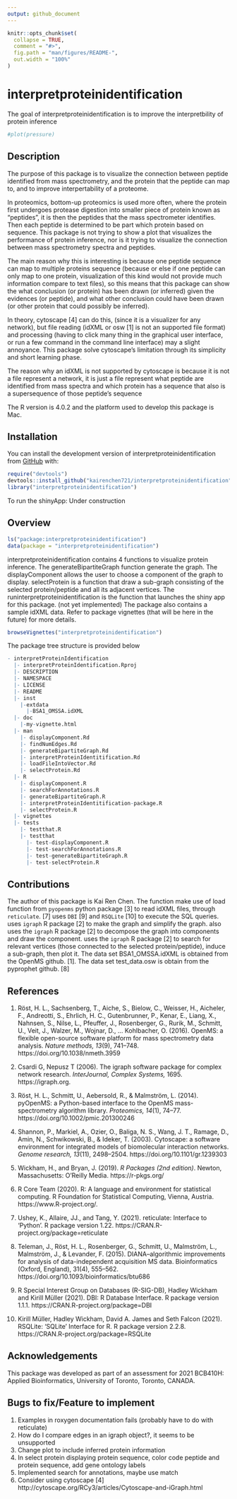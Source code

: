 ```yaml
---
output: github_document
---
```


<!-- README.md is generated from README.Rmd. Please edit that file -->

```r
knitr::opts_chunk$set(
  collapse = TRUE,
  comment = "#>",
  fig.path = "man/figures/README-",
  out.width = "100%"
)
```

# interpretproteinidentification

<!-- badges: start -->
<!-- badges: end -->

The goal of interpretproteinidentification is to improve the interpretbility of protein inference

<!-- You'll still need to render `README.Rmd` regularly, to keep `README.md` up-to-date. `devtools::build_readme()` is handy for this. You could also use GitHub Actions to re-render `README.Rmd` every time you push. An example workflow can be found here: <https://github.com/r-lib/actions/tree/v1/examples>. -->

<!-- You can also embed plots, for example: -->

```r
#plot(pressure)
```

<!-- In that case, don't forget to commit and push the resulting figure files, so they display on GitHub and CRAN. -->

## Description
The purpose of this package is to visualize the connection between peptide identified from mass spectrometry, and the protein that the peptide can map to, and to improve interpertability of a proteome.

In proteomics, bottom-up proteomics is used more often, where the protein first undergoes protease digestion into smaller piece of protein known as “peptides”, it is then the peptides that the mass spectrometer identifies. Then each peptide is determined to be part which protein based on sequence. This package is not trying to show a plot that visualizes the performance of protein inference, nor is it trying to visualize the connection between mass spectrometry spectra and peptides. 

The main reason why this is interesting is because one peptide sequence can map to multiple proteins sequence (because or else if one peptide can only map to one protein, visualization of this kind would not provide much information compare to text files), so this means that this package can show the what conclusion (or protein) has been drawn (or inferred) given the evidences (or peptide), and what other conclusion could have been drawn (or other protein that could possibly be inferred). 

In theory, cytoscape [4] can do this, (since it is a visualizer for any network), but file reading (idXML or osw [1] is not an supported file format) and processing (having to click many thing in the graphical user interface, or run a few command in the command line interface) may a slight annoyance.
This package solve cytoscape's limitation through its simplicity and short learning phase. 

The reason why an idXML is not supported by cytoscape is because it is not a file represent a network, it is just a file represent what peptide are identified from mass spectra and which protein has a sequence that also is a supersequence of those peptide's sequence

The R version is 4.0.2 and the platform used to develop this package is Mac. 

## Installation

You can install the development version of interpretproteinidentification from [GitHub](https://github.com/) with:
```r
require("devtools")
devtools::install_github("kairenchen721/interpretproteinidentification", build_vignettes = TRUE)
library("interpretproteinidentification")
```
  
To run the shinyApp:
         Under construction

## Overview
```r
ls("package:interpretproteinidentification")
data(package = "interpretproteinidentification")
```
interpretproteinidentification contains 4 functions to visualize protein inference. The generateBipartiteGraph function generate the graph. The displayComponent allows the user to choose a component of the graph to display. selectProtein is a function that draw a sub-graph consisting of the selected protein/peptide and all its adjacent vertices. The runinterpretproteinidentification is the function that launches the shiny app for this package. (not yet implemented) The package also contains a sample idXML data. Refer to package vignettes (that will be here in the future) for more details.
```r
browseVignettes("interpretproteinidentification")
```
The package tree structure is provided below
``` r
- interpretProteinIdentification
  |- interpretProteinIdentification.Rproj
  |- DESCRIPTION
  |- NAMESPACE
  |- LICENSE
  |- README
  |- inst
    |-extdata
      |-BSA1_OMSSA.idXML
  |- doc
    |-my-vignette.html
  |- man
    |- displayComponent.Rd
    |- findNumEdges.Rd
    |- generateBipartiteGraph.Rd
    |- interpretProteinIdentitification.Rd
    |- loadFileIntoVector.Rd
    |- selectProtein.Rd
  |- R
    |- displayComponent.R
    |- searchForAnnotations.R
    |- generateBipartiteGraph.R
    |- interpretProteinIdentitification-package.R
    |- selectProtein.R
  |- vignettes
  |- tests
    |- testthat.R
    |- testthat
      |- test-displayComponent.R
      |- test-searchForAnnotations.R
      |- test-generateBipartiteGraph.R
      |- test-selectProtein.R
```

## Contributions
The author of this package is Kai Ren Chen. The \code{generateBipartiteGraph} function make use of load function from `pyopenms` python package [3] to read idXML files, through `reticulate`. [7] \code{readSQLiteFile} uses `DBI` [9] and `RSQLite` [10] to execute the SQL queries. \code{generateBipartiteGraph} uses `igraph` R package [2] to make the graph and simplify the graph. \code{displayComponents} also uses the `igraph` R package [2] to decompose the graph into components and draw the component. \code{selectProtein} uses the `igraph` R package [2] to search for relevant vertices (those connected to the selected protein/peptide), induce a sub-graph, then plot it. The data set BSA1_OMSSA.idXML is obtained from the OpenMS github. [1]. The data set test_data.osw is obtain from the pyprophet github. [8]

## References

1. Röst, H. L., Sachsenberg, T., Aiche, S., Bielow, C., Weisser, H., Aicheler, F., Andreotti, S., Ehrlich, H. C., Gutenbrunner, P., Kenar, E., Liang, X., Nahnsen, S., Nilse, L., Pfeuffer, J., Rosenberger, G., Rurik, M., Schmitt, U., Veit, J., Walzer, M., Wojnar, D., … Kohlbacher, O. (2016). OpenMS: a flexible open-source software platform for mass spectrometry data analysis. *Nature methods, 13*(9), 741–748. https://doi.org/10.1038/nmeth.3959 

2. Csardi G, Nepusz T (2006). The igraph software package for complex network research. *InterJournal, Complex Systems,* 1695. https://igraph.org.

3. Röst, H. L., Schmitt, U., Aebersold, R., & Malmström, L. (2014). pyOpenMS: a Python-based interface to the OpenMS mass-spectrometry algorithm library. *Proteomics, 14*(1), 74–77. https://doi.org/10.1002/pmic.201300246

4. Shannon, P., Markiel, A., Ozier, O., Baliga, N. S., Wang, J. T., Ramage, D., Amin, N., Schwikowski, B., & Ideker, T. (2003). Cytoscape: a software environment for integrated models of biomolecular interaction networks. *Genome research, 13*(11), 2498–2504. https://doi.org/10.1101/gr.1239303

5. Wickham, H., and Bryan, J. (2019). *R Packages (2nd edition)*. Newton, Massachusetts: O’Reilly Media. https://r-pkgs.org/

6. R Core Team (2020). R: A language and environment for
statistical computing. R Foundation for Statistical Computing, Vienna, Austria. https://www.R-project.org/.

7. Ushey, K., Allaire, JJ., and Tang, Y. (2021). reticulate:
Interface to 'Python'. R package version 1.22. https://CRAN.R-project.org/package=reticulate

8.  Teleman, J., Röst, H. L., Rosenberger, G., Schmitt, U., Malmström, L., Malmström, J., & Levander, F. (2015). DIANA--algorithmic improvements for analysis of data-independent acquisition MS data. Bioinformatics (Oxford, England), 31(4), 555–562. https://doi.org/10.1093/bioinformatics/btu686

9. R Special Interest Group on Databases (R-SIG-DB), Hadley Wickham and Kirill Müller (2021). DBI: R Database Interface. R package version 1.1.1. https://CRAN.R-project.org/package=DBI
  
10. Kirill Müller, Hadley Wickham, David A. James and Seth Falcon (2021). RSQLite: 'SQLite' Interface for R. R package version 2.2.8. https://CRAN.R-project.org/package=RSQLite

  
## Acknowledgements
This package was developed as part of an assessment for 2021 BCB410H: Applied Bioinformatics, University of Toronto, Toronto, CANADA.

## Bugs to fix/Feature to implement
1. Examples in roxygen documentation fails (probably have to do with reticulate)
1. How do I compare edges in an igraph object?, it seems to be unsupported
1. Change plot to include inferred protein information
1. In select protein displaying protein sequence, color code peptide and protein sequence, add gene ontology labels
1. Implemented search for annotations, maybe use match
1. Consider using cytoscape [4]	http://cytoscape.org/RCy3/articles/Cytoscape-and-iGraph.html

